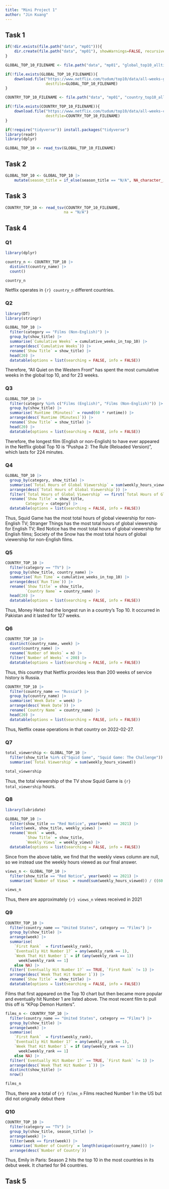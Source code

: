 ```yaml
---
title: "Mini Project 1"
author: "Jin Kuang"
---
```


## Task 1
```r
if(!dir.exists(file.path("data", "mp01"))){
    dir.create(file.path("data", "mp01"), showWarnings=FALSE, recursive=TRUE)
}

GLOBAL_TOP_10_FILENAME <- file.path("data", "mp01", "global_top10_alltime.csv")

if(!file.exists(GLOBAL_TOP_10_FILENAME)){
    download.file("https://www.netflix.com/tudum/top10/data/all-weeks-global.tsv", 
                  destfile=GLOBAL_TOP_10_FILENAME)
}

COUNTRY_TOP_10_FILENAME <- file.path("data", "mp01", "country_top10_alltime.csv")

if(!file.exists(COUNTRY_TOP_10_FILENAME)){
    download.file("https://www.netflix.com/tudum/top10/data/all-weeks-countries.tsv", 
                  destfile=COUNTRY_TOP_10_FILENAME)
}
```

```r
if(!require("tidyverse")) install.packages("tidyverse")
library(readr)
library(dplyr)

GLOBAL_TOP_10 <- read_tsv(GLOBAL_TOP_10_FILENAME)
```

## Task 2
```r
GLOBAL_TOP_10 <- GLOBAL_TOP_10 |>
    mutate(season_title = if_else(season_title == "N/A", NA_character_, season_title))
```

## Task 3
```r
COUNTRY_TOP_10 <- read_tsv(COUNTRY_TOP_10_FILENAME,
                          na = "N/A")
```

## Task 4
### Q1
```r
library(dplyr)

country_n <- COUNTRY_TOP_10 |>
  distinct(country_name) |>
  count()

country_n
```

Netflix operates in `{r} country_n` different countries.


### Q2
```r
library(DT)
library(stringr)

GLOBAL_TOP_10 |>
  filter(category == "Films (Non-English)") |>    
  group_by(show_title) |> 
  summarise(`Cumulative Weeks` = cumulative_weeks_in_top_10) |> 
  arrange(desc(`Cumulative Weeks`)) |> 
  rename(`Show Title` = show_title) |>
  head(20) |>
  datatable(options = list(searching = FALSE, info = FALSE)) 


```

Therefore, "All Quiet on the Western Front" has spent the most cumulative weeks 
in the global top 10, and for 23 weeks.

### Q3
```r
GLOBAL_TOP_10 |>
  filter(category %in% c("Films (English)", "Films (Non-English)")) |>                 
  group_by(show_title) |>
  summarise(`Runtime (Minutes)` = round(60 * runtime)) |>
  arrange(desc(`Runtime (Minutes)`)) |>
  rename(`Show Title` = show_title) |>
  head(20) |>
  datatable(options = list(searching = FALSE, info = FALSE))
```

Therefore, the longest film (English or non-English) to have ever appeared in the Netflix global Top 10
is "Pushpa 2: The Rule (Reloaded Version)", which lasts for 224 minutes.

### Q4
```r
GLOBAL_TOP_10 |>
  group_by(category, show_title) |>
  summarise(`Total Hours of Global Viewership` = sum(weekly_hours_viewed)) |>
  arrange(desc(`Total Hours of Global Viewership`)) |>
  filter(`Total Hours of Global Viewership` == first(`Total Hours of Global Viewership`)) |>
  rename(`Show Title` = show_title,
         Category = category) |>
  datatable(options = list(searching = FALSE, info = FALSE))
```

Thus, Squid Game has the most total hours of global viewership for non-English TV; 
Stranger Things has the most total hours of global viewership for English TV; 
Red Notice has the most total hours of global viewership for English films; 
Society of the Snow has the most total hours of global viewership for non-English films.

### Q5
```r
COUNTRY_TOP_10 |>
  filter(category == "TV") |>    
  group_by(show_title, country_name) |> 
  summarise(`Run Time` = cumulative_weeks_in_top_10) |> 
  arrange(desc(`Run Time`)) |> 
  rename(`Show Title` = show_title,
         `Country Name` = country_name) |>
  head(20) |>
  datatable(options = list(searching = FALSE, info = FALSE)) 
```

Thus, Money Heist had the longest run in a country’s Top 10. It occurred in Pakistan and it lasted
for 127 weeks.

### Q6
```r
COUNTRY_TOP_10 |>
  distinct(country_name, week) |>            
  count(country_name) |>
  rename(`Number of Weeks` = n) |>
  filter(`Number of Weeks` < 200) |>             
  datatable(options = list(searching = FALSE, info = FALSE))
```

Thus, this country that Netflix provides less than 200 weeks of service history is Russia.

```r
COUNTRY_TOP_10 |>
  filter(country_name == "Russia") |>
  group_by(country_name) |> 
  summarise(`Week Date` = week) |>
  arrange(desc(`Week Date`)) |> 
  rename(`Country Name` = country_name) |>
  head(20) |>
  datatable(options = list(searching = FALSE, info = FALSE)) 
```

Thus, Netflix cease operations in that country on 2022-02-27.

### Q7
```r
total_viewership <- GLOBAL_TOP_10 |>
  filter(show_title %in% c("Squid Game", "Squid Game: The Challenge")) |>
  summarise(`Total Viewership` = sum(weekly_hours_viewed))

total_viewership
```

Thus, the total viewership of the TV show Squid Game is `{r} total_viewership` hours.

### Q8
```r
library(lubridate)

GLOBAL_TOP_10 |>
  filter(show_title == "Red Notice", year(week) == 2021) |>
  select(week, show_title, weekly_views) |>
  rename(`Week` = week,
         `Show Title` = show_title,
         `Weekly Views` = weekly_views) |>
  datatable(options = list(searching = FALSE, info = FALSE)) 
```

Since from the above table, we find that the weekly views column are null, so we 
instead use the weekly hours viewed as our final answer.

```r
views_n <- GLOBAL_TOP_10 |>
  filter(show_title == "Red Notice", year(week) == 2021) |>
  summarise(`Number of Views` = round(sum(weekly_hours_viewed)) / ((60 + 58) / 60))

views_n
```

Thus, there are approximately `{r} views_n` views received in 2021

### Q9
```r
COUNTRY_TOP_10 |>
  filter(country_name == "United States", category == "Films") |>
  group_by(show_title) |>
  arrange(week) |>
  summarise(
    `First Rank`  = first(weekly_rank),
    `Eventually Hit Number 1?` = any(weekly_rank == 1),
    `Week That Hit Number 1` = if (any(weekly_rank == 1))
      week[weekly_rank == 1]
    else NA) |>
  filter(`Eventually Hit Number 1?` == TRUE, `First Rank` != 1) |>
  arrange(desc(`Week That Hit Number 1`)) |>
  rename(`Show Title` = show_title) |>
  datatable(options = list(searching = FALSE, info = FALSE)) 
```

Films that first appeared on the Top 10 chart but then became more popular and 
eventually hit Number 1 are listed above. The most recent film to pull this off is
"KPop Demon Hunters".

```r
films_n <- COUNTRY_TOP_10 |>
  filter(country_name == "United States", category == "Films") |>
  group_by(show_title) |>
  arrange(week) |>
  summarise(
    `First Rank`  = first(weekly_rank),
    `Eventually Hit Number 1?` = any(weekly_rank == 1),
    `Week That Hit Number 1` = if (any(weekly_rank == 1))
      week[weekly_rank == 1]
    else NA) |>
  filter(`Eventually Hit Number 1?` == TRUE, `First Rank` != 1) |>
  arrange(desc(`Week That Hit Number 1`)) |>
  distinct(show_title) |>
  nrow()

films_n
```

Thus, there are a total of `{r} films_n` Films reached Number 1 in the US but did not originally debut there

### Q10
```r
COUNTRY_TOP_10 |>
  filter(category == "TV") |>
  group_by(show_title, season_title) |>
  arrange(week) |>
  filter(week == first(week)) |>
  summarise(`Number of Country` = length(unique(country_name))) |>
  arrange(desc(`Number of Country`))
```

Thus, Emily in Paris: Season 2 hits the top 10 in the most countries in its debut week.
It charted for 94 countries.  

## Task 5
